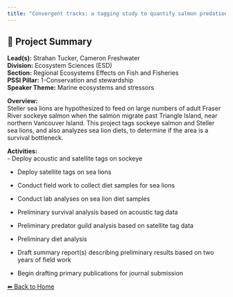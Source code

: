 ---
title: "Convergent tracks: a tagging study to quantify salmon predation by sea lions"
---

## 🧬 Project Summary

**Lead(s):** Strahan Tucker, Cameron Freshwater  
**Division:** Ecosystem Sciences (ESD)  
**Section:** Regional Ecosystems Effects on Fish and Fisheries  
**PSSI Pillar:** 1-Conservation and stewardship  
**Speaker Theme:** Marine ecosystems and stressors  

**Overview:**  
Steller sea lions are hypothesized to feed on large numbers of adult Fraser River sockeye salmon when the salmon migrate past Triangle Island, near northern Vancouver Island. This project tags sockeye salmon and Steller sea lions, and also analyzes sea lion diets, to determine if the area is a survival bottleneck.   

**Activities:**  
- Deploy acoustic and satellite tags on sockeye
- Deploy satellite tags on sea lions
- Conduct field work to collect diet samples for sea lions
- Conduct lab analyses on sea lion diet samples
- Preliminary survival analysis based on acoustic tag data
- Preliminary predator guild analysis based on satellite tag data
- Preliminary diet analysis
- Draft summary report(s) describing preliminary results based on two years of field work
- Begin drafting primary publications for journal submission

[⬅ Back to Home](../index.qmd)
